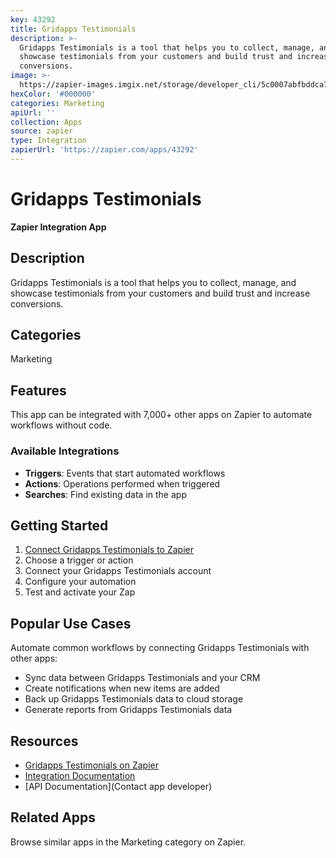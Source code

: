 ```yaml
---
key: 43292
title: Gridapps Testimonials
description: >-
  Gridapps Testimonials is a tool that helps you to collect, manage, and
  showcase testimonials from your customers and build trust and increase
  conversions.
image: >-
  https://zapier-images.imgix.net/storage/developer_cli/5c0007abfbddca710ee229953da6a9e3.png?auto=format%2Ccompress&ixlib=python-3.0.0&q=50
hexColor: '#000000'
categories: Marketing
apiUrl: ''
collection: Apps
source: zapier
type: Integration
zapierUrl: 'https://zapier.com/apps/43292'
---
```

# Gridapps Testimonials

**Zapier Integration App**

## Description

Gridapps Testimonials is a tool that helps you to collect, manage, and showcase testimonials from your customers and build trust and increase conversions.

## Categories

Marketing

## Features

This app can be integrated with 7,000+ other apps on Zapier to automate workflows without code.

### Available Integrations

- **Triggers**: Events that start automated workflows
- **Actions**: Operations performed when triggered
- **Searches**: Find existing data in the app

## Getting Started

1. [Connect Gridapps Testimonials to Zapier](https://zapier.com/apps/43292)
2. Choose a trigger or action
3. Connect your Gridapps Testimonials account
4. Configure your automation
5. Test and activate your Zap

## Popular Use Cases

Automate common workflows by connecting Gridapps Testimonials with other apps:

- Sync data between Gridapps Testimonials and your CRM
- Create notifications when new items are added
- Back up Gridapps Testimonials data to cloud storage
- Generate reports from Gridapps Testimonials data

## Resources

- [Gridapps Testimonials on Zapier](https://zapier.com/apps/43292)
- [Integration Documentation](https://zapier.com/apps/43292/integrations)
- [API Documentation](Contact app developer)

## Related Apps

Browse similar apps in the Marketing category on Zapier.
